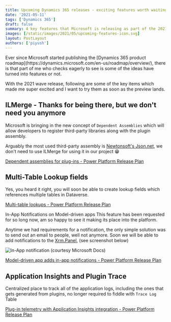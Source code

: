 ```yaml
---
title: Upcoming Dynamics 365 releases - exciting features worth waiting
date: '2021-05-11'
tags: ['Dynamics 365']
draft: false
summary: 4 key features that Microsoft is releasing as part of the 2021 Release waves which are absolutely worth waiting for and getting excited about. Read along for details.
images: [/static/images/2021/05/upcoming-features-icon.svg]
layout: PostLayout
authors: ['piyush']
---
```


<TOCInline toc={props.toc} asDisclosure toHeading={3} />
Ever since Microsoft started publishing the [Dynamics 365 product roadmap](https://dynamics.microsoft.com/en-us/roadmap/overview/),
there is that part of me who checks eagerly to see is some of the ideas have turned into features or
not.

With the 2021 wave release, following are some of the key items which made me super excited and I want to try them as soon as the preview lands.

## ILMerge - Thanks for being there, but we don't need you anymore

Microsoft is bringing in the new concept of `Dependent Assemblies` which will allow developers to register third-party libraries along with the plugin assembly.

Arguably the most used third-party assembly is [Newtonsoft's Json.net](https://www.newtonsoft.com/json), we don't need to use ILMerge for using it in our project 😁

[Dependent assemblies for plug-ins - Power Platform Release Plan](https://docs.microsoft.com/en-us/power-platform-release-plan/2021wave1/data-platform/dependent-assemblies-plug-ins)

## Multi-Table Lookup fields

Yes, you heard it right, you will soon be able to create lookup fields which references multiple tables in Dataverse.

[Multi-table lookups - Power Platform Release Plan](https://docs.microsoft.com/en-us/power-platform-release-plan/2021wave1/data-platform/multi-table-lookups)

In-App Notifications on Model-driven apps
This feature has been requested for so long now, am so happy to see it making its place into the platform.

Anytime we had requirements for a notification, the only simple solution was to send out an email to people, well not anymore. Soon we will be able to add notifications to the [Xrm.Panel](https://docs.microsoft.com/en-us/powerapps/developer/model-driven-apps/clientapi/reference/xrm-panel), (see screenshot below)

![In-App notification (courtesy Microsoft Docs)](/static/images/2021/05/model-app-in-app-notification-center.png)

[Model-driven app adds in-app notifications - Power Platform Release Plan](https://docs.microsoft.com/en-us/power-platform-release-plan/2021wave1/power-apps/model-driven-app-adds-in-app-notifications)

## Application Insights and Plugin Trace

Centralized place to track all of the application logs, including the ones that gets generated from plugins, no longer required to fiddle with `Trace Log` Table

[Plug-in telemetry with Application Insights integration - Power Platform Release Plan](https://docs.microsoft.com/en-us/power-platform-release-plan/2021wave1/data-platform/plug-in-telemetry-application-insights-integration)
